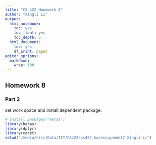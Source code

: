 ```yaml
---
title: "CS 422 Homework 8"
author: "Xingli Li"
output:
  html_notebook: 
    toc: yes
    toc_float: yes
    toc_depth: 5
  html_document:
    toc: yes
    df_print: paged
editor_oprions:
  markdown:
    wrap: 100
---
```


## Homework 8

### Part 2

set work space and install dependent package.

```r
# install.packages("keras")
library(keras)
library(dplyr)
library(caret)
setwd("/media/eric/Data/IIT/CS422/cs422_hw/assignment7-Xingli-Li")
```